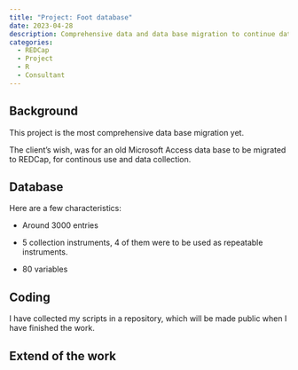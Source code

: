 ```yaml
---
title: "Project: Foot database"
date: 2023-04-28
description: Comprehensive data and data base migration to continue data collection. 
categories:
  - REDCap
  - Project
  - R
  - Consultant
---
```


## Background

This project is the most comprehensive data base migration yet.

The client's wish, was for an old Microsoft Access data base to be migrated to REDCap, for continous use and data collection.

## Database

Here are a few characteristics:

-   Around 3000 entries

-   5 collection instruments, 4 of them were to be used as repeatable instruments.

-   80 variables

## Coding

I have collected my scripts in a repository, which will be made public when I have finished the work.

## Extend of the work
